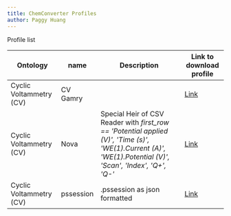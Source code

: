 ```yaml
---
title: ChemConverter Profiles
author: Paggy Huang
---
```




Profile list

| Ontology     | name                          |Description                                    | Link to download profile  |
| ------------ | ----------------------------- | --------------------------------------------- | ----------------- |
| Cyclic Voltammetry (CV)  | CV Gamry       |                      | [Link](https://github.com/ComPlat/chemotion_saurus/blob/main/static/files/shared_ChemConverter_files/profiles/CVprofile_Gamry.json)       |
| Cyclic Voltammetry (CV)  | Nova           | Special Heir of CSV Reader with _first_row == 'Potential applied (V)', 'Time (s)', 'WE(1).Current (A)', 'WE(1).Potential (V)', 'Scan', 'Index', 'Q+', 'Q-'_  | [Link](https://github.com/ComPlat/chemotion_saurus/blob/main/static/files/shared_ChemConverter_files/profiles/CVprofile_Nova.json)       |
| Cyclic Voltammetry (CV)  | pssession           | .pssession as json formatted                     | [Link](https://github.com/ComPlat/chemotion_saurus/blob/main/static/files/shared_ChemConverter_files/profiles/CVprofile_pssession.json)       |
